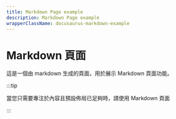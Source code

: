 ```yaml
---
title: Markdown Page example
description: Markdown Page example
wrapperClassName: docusaurus-markdown-example
---
```


# Markdown 頁面

這是一個由 markdown 生成的頁面，用於展示 Markdown 頁面功能。

:::tip

當您只需要專注於內容且預設佈局已足夠時，請使用 Markdown 頁面

:::